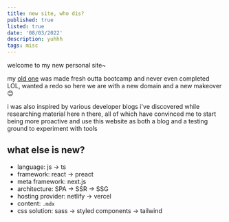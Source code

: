 ```yaml
---
title: new site, who dis?
published: true
listed: true
date: '08/03/2022'
description: yuhhh
tags: misc
---
```


welcome to my new personal site~

my [old one](https://www.phil-chan.ca) was made fresh outta bootcamp and never even completed LOL, wanted a redo so here we are with a new domain and a new makeover 😊

i was also inspired by various developer blogs i've discovered while researching material here n there, all of which have convinced me
to start being more proactive and use this website as both a blog and a testing ground to experiment with tools

## what else is new?

- language: js → ts
- framework: react → preact
- meta framework: next.js
- architecture: SPA → SSR → SSG
- hosting provider: netlify → vercel
- content: `.mdx`
- css solution: sass → styled components → tailwind
